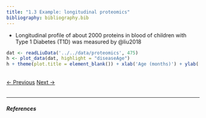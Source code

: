 ```yaml
---
title: "1.3 Example: longitudinal proteomics"
bibliography: bibliography.bib
---
```


- Longitudinal profile of about 2000 proteins in blood of children with Type 1 Diabetes (T1D) was measured by @liu2018

```r
dat <- readLiuData('../../data/proteomics', 475)
h <- plot_data(dat, highlight = "diseaseAge")
h + theme(plot.title = element_blank()) + xlab('Age (months)') + ylab('Normalized protein abundance')
```

<br>
<a href="01_intro_2.html" class="previous">&larr; Previous</a>
<a href="02_modeling_1.html" class="next">Next &rarr;</a>
<br>
<br>
<hr>

##### References